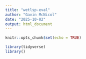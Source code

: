 ```yaml
---
title: "wetlsp-eval"
author: "Gavin McNicol"
date: "2025-10-02"
output: html_document
---
```


```r
knitr::opts_chunk$set(echo = TRUE)
```

```r
library(tidyverse)
library()
```



